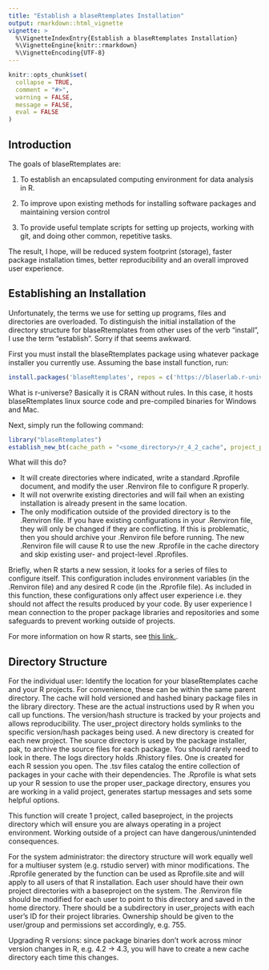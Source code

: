 ```yaml
---
title: "Establish a blaseRtemplates Installation"
output: rmarkdown::html_vignette
vignette: >
  %\VignetteIndexEntry{Establish a blaseRtemplates Installation}
  %\VignetteEngine{knitr::rmarkdown}
  %\VignetteEncoding{UTF-8}
---
```


```r
knitr::opts_chunk$set(
  collapse = TRUE,
  comment = "#>",
  warning = FALSE,
  message = FALSE,
  eval = FALSE
)

```

## Introduction

The goals of blaseRtemplates are:

1.  To establish an encapsulated computing environment for data analysis in R.

2.  To improve upon existing methods for installing software packages and maintaining version control

3.  To provide useful template scripts for setting up projects, working with git, and doing other common, repetitive tasks.

The result, I hope, will be reduced system footprint (storage), faster package installation times, better reproducibility and an overall improved user experience.

## Establishing an Installation

Unfortunately, the terms we use for setting up programs, files and directories are overloaded. To distinguish the initial installation of the directory structure for blaseRtemplates from other uses of the verb "install", I use the term "establish". Sorry if that seems awkward.

First you must install the blaseRtemplates package using whatever package installer you currently use. Assuming the base install function, run:

```r
install.packages('blaseRtemplates', repos = c('https://blaserlab.r-universe.dev'))
```

What is r-universe? Basically it is CRAN without rules. In this case, it hosts blaseRtemplates linux source code and pre-compiled binaries for Windows and Mac.

Next, simply run the following command:

```r
library("blaseRtemplates")
establish_new_bt(cache_path = "<some_directory>/r_4_2_cache", project_path = "<some_directory>/projects")
```

What will this do?

-   It will create directories where indicated, write a standard .Rprofile document, and modify the user .Renviron file to configure R properly.\
-   It will not overwrite existing directories and will fail when an existing installation is already present in the same location.\
-   The only modification outside of the provided directory is to the .Renviron file. If you have existing configurations in your .Renviron file, they will only be changed if they are conflicting. If this is problematic, then you should archive your .Renviron file before running. The new .Renviron file will cause R to use the new .Rprofile in the cache directory and skip existing user- and project-level .Rprofiles.

Briefly, when R starts a new session, it looks for a series of files to configure itself. This configuration includes environment variables (in the .Renviron file) and any desired R code (in the .Rprofile file). As included in this function, these configurations only affect user experience i.e. they should not affect the results produced by your code. By user experience I mean connection to the proper package libraries and repositories and some safeguards to prevent working outside of projects.

For more information on how R starts, see [this link.](https://stat.ethz.ch/R-manual/R-devel/library/base/html/Startup.html "R startup").

## Directory Structure



For the individual user: Identify the location for your blaseRtemplates cache and your R projects. For convenience, these can be within the same parent directory. The cache will hold versioned and hashed binary package files in the library directory. These are the actual instructions used by R when you call up functions. The version/hash structure is tracked by your projects and allows reproducibility. The user_project directory holds symlinks to the specific version/hash packages being used. A new directory is created for each new project. The source directory is used by the package installer, pak, to archive the source files for each package. You should rarely need to look in there. The logs directory holds .Rhistory files. One is created for each R session you open. The .tsv files catalog the entire collection of packages in your cache with their dependencies. The .Rprofile is what sets up your R session to use the proper user_package directory, ensures you are working in a valid project, generates startup messages and sets some helpful options.

This function will create 1 project, called baseproject, in the projects directory which will ensure you are always operating in a project environment. Working outside of a project can have dangerous/unintended consequences.

For the system administrator: the directory structure will work equally well for a multiuser system (e.g. rstudio server) with minor modifications. The .Rprofile generated by the function can be used as Rprofile.site and will apply to all users of that R installation. Each user should have their own project directories with a baseproject on the system. The .Renviron file should be modified for each user to point to this directory and saved in the home directory. There should be a subdirectory in user_projects with each user's ID for their project libraries. Ownership should be given to the user/group and permissions set accordingly, e.g. 755.

Upgrading R versions: since package binaries don't work across minor version changes in R, e.g. 4.2 -\> 4.3, you will have to create a new cache directory each time this changes.
